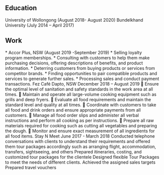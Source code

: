## Education

<ProjectCard title="Master of Business (Marketing, Management)"  bg="linear-gradient(to right, #D4145A 0%, #FBB03B 100%)">
University of Wollongong  (August 2018- August 2020)
</ProjectCard>

<ProjectCard title="Bachelor of Business (Tourism)"  bg="linear-gradient(to right, #D4145A 0%, #FBB03B 100%)">
Bundelkhand University  (July 2014 – April 2017)
</ProjectCard>

## Work

<ProjectCard title="Loyalty Sales Consultant"  bg="linear-gradient(to right, #D4145A 0%, #FBB03B 100%)">
* Accor Plus, NSW  (August 2019 -September 2019)
* Selling loyalty program memberships.
* Consulting with customers to help them make purchasing decisions, offering descriptions of benefits, and product information.
* Deterring customers from buying products or services from competitor brands.
* Finding opportunities to pair compatible products and services to generate further sales.
* Processing sales and conduct payment transactions.
</ProjectCard>

<ProjectCard title="Retail Assistant"  bg="linear-gradient(to right, #D4145A 0%, #FBB03B 100%)">
Fez Café Dapto, NSW
December 2018 – August 2019
 Ensure the optimal level of sanitation and safety standards in the work area at all times.
 Maintain and operate all large-volume cooking equipment such as grills and deep fryers.
 Evaluate all food requirements and maintain the standard level and quality at all times.
 Coordinate with customers to take all food and drink orders and ensure appropriate payments from all
customers.
 Manage all food order slips and administer all verbal instructions and perform all cooking as per
instructions.
 Prepare all raw materials required for cooking such as cutting all vegetables and preparing the dough.
 Monitor and ensure exact measurement of all ingredients for all food items.
</ProjectCard>

<ProjectCard title="Inbound Executive Sales"  bg="linear-gradient(to right, #D4145A 0%, #FBB03B 100%)">
Stay N Meet
June 2017 - March 2018
Conducted telephone conversations with clients to understand their requirements and offered them tour packages accordingly such as arranging flight, accommodation, transfers, sightseeing, and others 
Prepared itineraries, costing, and customized tour packages for the clientele  
Designed flexible Tour Packages to meet the needs of different clients. 
Achieved the assigned sales targets 
Prepared travel vouchers 
</ProjectCard>
